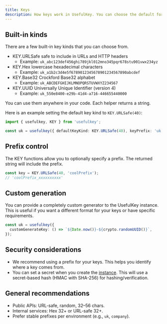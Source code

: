```yaml
---
title: Keys
description: How keys work in UsefulKey. You can choose the default format, control the prefix, and specify a custom generator.
---
```


## Built-in kinds

There are a few built-in key kinds that you can choose from.

- KEY.URLSafe safe to include in URLs and HTTP headers
  - Example: `uk_abc123def456ghi789jkl012mno345pqr678stu901vwx234yz`
- KEY.Hex lowercase hexadecimal characters
  - Example: `uk_a1b2c3d4e5f6789012345678901234567890abcdef`
- KEY.Base32 Crockford Base32 alphabet
  - Example: `uk_ABCDEFGHIJKLMNOPQRSTUVWXYZ234567`
- KEY.UUID Universally Unique Identifier (version 4)
  - Example: `uk_550e8400-e29b-41d4-a716-446655440000`


You can use them anywhere in your code. Each helper returns a string.

Here is an example setting the default key kind to `KEY.URLSafe(40)`:

```ts
import { usefulkey, KEY } from 'usefulkey';

const uk = usefulkey({ defaultKeyKind: KEY.URLSafe(40), keyPrefix: 'uk' });
```

## Prefix control

The KEY functions allow you to optionally specify a prefix. The returned string will include the prefix.

```ts
const key = KEY.URLSafe(40, 'coolPrefix');
// 'coolPrefix_xxxxxxxxxx'
```



## Custom generation

You can provide a completely custom generator to the UsefulKey instance. This is useful if you want a different format for your keys or have specific requirements.


```ts
const uk = usefulkey({
  customGenerateKey: () => `${Date.now()}-${crypto.randomUUID()}`,
});
```

## Security considerations

- We recommend using a prefix for your keys. This helps you identify where a key comes from.
- You can set a secret when you create the [instance](/docs/concepts/configuration#secret). This will use a secret-based hash (HMAC with SHA-256) for hashing/verification.


## General recommendations

- Public APIs: URL-safe, random, 32–56 chars.
- Internal services: Hex 32+ or URL-safe 32+.
- Prefer stable prefixes per environment (e.g., `uk`, `company`).


